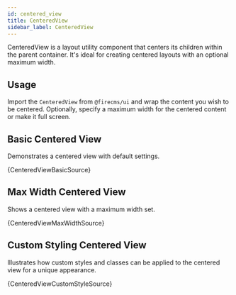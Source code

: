 ```yaml
---
id: centered_view
title: CenteredView
sidebar_label: CenteredView
---
```


CenteredView is a layout utility component that centers its children within the parent container. It's ideal for creating centered layouts with an optional maximum width.

## Usage

Import the `CenteredView` from `@firecms/ui` and wrap the content you wish to be centered. Optionally, specify a maximum width for the centered content or make it full screen.


## Basic Centered View

Demonstrates a centered view with default settings.


<CodeSample>
    <CenteredViewBasicDemo/>
</CodeSample>

<CodeBlock language="tsx">{CenteredViewBasicSource}</CodeBlock>

## Max Width Centered View

Shows a centered view with a maximum width set.


<CodeSample>
    <CenteredViewMaxWidthDemo/>
</CodeSample>

<CodeBlock language="tsx">{CenteredViewMaxWidthSource}</CodeBlock>


## Custom Styling Centered View

Illustrates how custom styles and classes can be applied to the centered view for a unique appearance.


<CodeSample>
    <CenteredViewCustomStyleDemo/>
</CodeSample>

<CodeBlock language="tsx">{CenteredViewCustomStyleSource}</CodeBlock>
